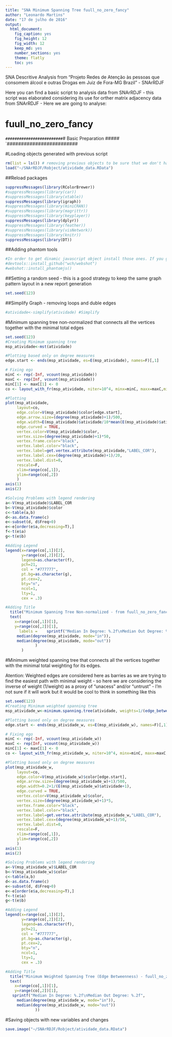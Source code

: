```yaml
---
title: "SNA Minimum Spanning Tree fuull_no_zero_fancy"
author: "Leonardo Martins"
date: "17 de julho de 2016"
output: 
  html_document: 
    fig_caption: yes
    fig_height: 12
    fig_width: 12
    keep_md: yes
    number_sections: yes
    theme: flatly
    toc: yes
---
```

SNA Descritive Analysis from "Projeto Redes de Atenção às pessoas que consomem álcool e outras Drogas em Juiz de Fora-MG   Brazil"  - SNArRDJF

Here you can find a basic script to analysis data from SNArRDJF - this script was elaborated considering its use for orther matrix adjacency data from SNArRDJF - Here we are going to analyse:

# fuull_no_zero_fancy

`#########################
`# Basic Preparation #####
`#########################

#Loading objects generated with previous script 
```r
rm(list = ls()) # removing previous objects to be sure that we don't have objects conflicts name
load("~/SNArRDJF/Robject/atividade_data.RData")
```
##Reload packages
```r
suppressMessages(library(RColorBrewer))
#suppressMessages(library(car))
#suppressMessages(library(xtable))
suppressMessages(library(igraph))
#suppressMessages(library(miniCRAN))
#suppressMessages(library(magrittr))
#suppressMessages(library(keyplayer))
suppressMessages(library(dplyr))
#suppressMessages(library(feather))
#suppressMessages(library(visNetwork))
#suppressMessages(library(knitr))
suppressMessages(library(DT))
```
##Adding phantom tools
```r
#In order to get dinamic javascript object install those ones. If you get problems installing go to Stackoverflow.com and type your error to discover what to do. In some cases the libraries need to be intalled in outside R libs.
#devtools::install_github("wch/webshot")
#webshot::install_phantomjs()
```
##Setting a random seed - this is a good strategy to keep the same graph pattern layout in a new report generation
```r
set.seed(123)
```

##Simplify Graph - removing loops and duble edges 
```r
#atividade<-simplify(atividade) #Simplify
```

#Minimum spanning tree non-normalized that connects all the vertices together with the minimal total edges
```r
set.seed(123)
#Creating Minimum spanning tree
msp_atividade<-mst(atividade)

#Plotting based only on degree measures 
edge.start <- ends(msp_atividade, es=E(msp_atividade), names=F)[,1]

# Fixing ego
minC <- rep(-Inf, vcount(msp_atividade))
maxC <- rep(Inf, vcount(msp_atividade))
minC[1] <- maxC[1] <- 0
co <- layout_with_fr(msp_atividade, niter=10^4, minx=minC, maxx=maxC,miny=minC, maxy=maxC, weights=E(msp_atividade)$atividade)

#Plotting
plot(msp_atividade, 
     layout=co,
     edge.color=V(msp_atividade)$color[edge.start],
     edge.arrow.size=(degree(msp_atividade)+1)/500,
     edge.width=E(msp_atividade)$atividade/10*mean(E(msp_atividade)$atividade),
     edge.curved = TRUE,
     vertex.color=V(msp_atividade)$color,
     vertex.size=(degree(msp_atividade)+1)*50,
     vertex.frame.color="black",
     vertex.label.color="black",
     vertex.label=get.vertex.attribute(msp_atividade,"LABEL_COR"),
     vertex.label.cex=(degree(msp_atividade)+1)/20,
     vertex.label.dist=0,
     rescale=F,
     xlim=range(co[,1]), 
     ylim=range(co[,2])
     )
axis(1)
axis(2)

#Solving Problems with legend rendering 
a<-V(msp_atividade)$LABEL_COR
b<-V(msp_atividade)$color
c<-table(a,b)
d<-as.data.frame(c)
e<-subset(d, d$Freq>0)
e<-e[order(e$a,decreasing=T),] 
f<-t(e$a)
g<-t(e$b)

#Adding Legend
legend(x=range(co[,1])[2], 
       y=range(co[,2])[2],
       legend=as.character(f),
       pch=21,
       col = "#777777", 
       pt.bg=as.character(g),
       pt.cex=2,
       bty="n", 
       ncol=1,
       lty=1,
       cex = .3)

#Adding Title
  title("Minimum Spanning Tree Non-normalized - from fuull_no_zero_fancy", sub = "Source: from authors ")
  text( 
    x=range(co[,1])[1],
    y=range(co[,2])[1], 
      labels =    sprintf("Median In Degree: %.2f\nMedian Out Degree: %.2f",
     median(degree(msp_atividade, mode="in")), 
     median(degree(msp_atividade, mode="out"))
             )
       )
```
#Minimum weighted spanning tree that connects all the vertices together with the minimal total weighting for its edges. 

Atention: Weighted edges are considered here as barries as we are trying to find the easiest path with minimal weight - so here we are considering the inverse of weight (1/weight) as a proxy of "unacess" and/or "untrust" - I'm not sure if it will work but it would be cool to think in something like this  
```r
set.seed(123)
#Creating Minimum weighted spanning tree
msp_atividade_w<-minimum.spanning.tree(atividade, weights=1/(edge_betweenness(atividade, weights=E(atividade)$atividade)+1))

#Plotting based only on degree measures 
edge.start <- ends(msp_atividade_w, es=E(msp_atividade_w), names=F)[,1]

# Fixing ego
minC <- rep(-Inf, vcount(msp_atividade_w))
maxC <- rep(Inf, vcount(msp_atividade_w))
minC[1] <- maxC[1] <- 0
co <- layout_with_fr(msp_atividade_w, niter=10^4, minx=minC, maxx=maxC,miny=minC, maxy=maxC, weights =E(msp_atividade_w)$atividade)

#Plotting based only on degree measures 
plot(msp_atividade_w, 
     layout=co,
     edge.color=V(msp_atividade_w)$color[edge.start],
     edge.arrow.size=(degree(msp_atividade_w)+1)/500,
     edge.width=0.2+1/(E(msp_atividade_w)$atividade+1),
     edge.curved = TRUE,
     vertex.color=V(msp_atividade_w)$color,
     vertex.size=(degree(msp_atividade_w)+1)*5,
     vertex.frame.color="black",
     vertex.label.color="black",
     vertex.label=get.vertex.attribute(msp_atividade_w,"LABEL_COR"),
     vertex.label.cex=(degree(msp_atividade_w)+1)/50,
     vertex.label.dist=0,
     rescale=F,
     xlim=range(co[,1]), 
     ylim=range(co[,2])
     )
axis(1)
axis(2)

#Solving Problems with legend rendering 
a<-V(msp_atividade_w)$LABEL_COR
b<-V(msp_atividade_w)$color
c<-table(a,b)
d<-as.data.frame(c)
e<-subset(d, d$Freq>0)
e<-e[order(e$a,decreasing=T),] 
f<-t(e$a)
g<-t(e$b)

#Adding Legend
legend(x=range(co[,1])[2], 
       y=range(co[,2])[2],
       legend=as.character(f),
       pch=21,
       col = "#777777", 
       pt.bg=as.character(g),
       pt.cex=2,
       bty="n", 
       ncol=1,
       lty=1,
       cex = .3)

#Adding Title
  title("Minimum Weighted Spanning Tree (Edge Betweenness) - fuull_no_zero_fancy", sub = "Source: from authors ")
  text( 
    x=range(co[,1])[1],
    y=range(co[,2])[1], 
   sprintf("Median In Degree: %.2f\nMedian Out Degree: %.2f",
     median(degree(msp_atividade_w, mode="in")), 
     median(degree(msp_atividade_w, mode="out"))
             ))
```


#Saving objects with new variables and changes
```r
save.image("~/SNArRDJF/Robject/atividade_data.RData") 
```

